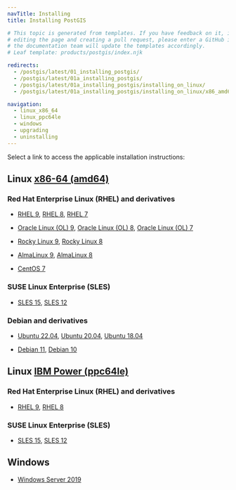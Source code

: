```yaml
---
navTitle: Installing
title: Installing PostGIS

# This topic is generated from templates. If you have feedback on it, instead of
# editing the page and creating a pull request, please enter a GitHub issue and
# the documentation team will update the templates accordingly.
# Leaf template: products/postgis/index.njk

redirects:
  - /postgis/latest/01_installing_postgis/
  - /postgis/latest/01a_installing_postgis/
  - /postgis/latest/01a_installing_postgis/installing_on_linux/
  - /postgis/latest/01a_installing_postgis/installing_on_linux/x86_amd64/01_postgis_rhel8_x86/

navigation:
  - linux_x86_64
  - linux_ppc64le
  - windows
  - upgrading
  - uninstalling
---
```


Select a link to access the applicable installation instructions:

## Linux [x86-64 (amd64)](linux_x86_64)

### Red Hat Enterprise Linux (RHEL) and derivatives

- [RHEL 9](linux_x86_64/postgis_rhel_9), [RHEL 8](linux_x86_64/postgis_rhel_8), [RHEL 7](linux_x86_64/postgis_rhel_7)

- [Oracle Linux (OL) 9](linux_x86_64/postgis_rhel_9), [Oracle Linux (OL) 8](linux_x86_64/postgis_rhel_8), [Oracle Linux (OL) 7](linux_x86_64/postgis_rhel_7)

- [Rocky Linux 9](linux_x86_64/postgis_other_linux_9), [Rocky Linux 8](linux_x86_64/postgis_other_linux_8)

- [AlmaLinux 9](linux_x86_64/postgis_other_linux_9), [AlmaLinux 8](linux_x86_64/postgis_other_linux_8)

- [CentOS 7](linux_x86_64/postgis_centos_7)

### SUSE Linux Enterprise (SLES)

- [SLES 15](linux_x86_64/postgis_sles_15), [SLES 12](linux_x86_64/postgis_sles_12)

### Debian and derivatives

- [Ubuntu 22.04](linux_x86_64/postgis_ubuntu_22), [Ubuntu 20.04](linux_x86_64/postgis_ubuntu_20), [Ubuntu 18.04](linux_x86_64/postgis_ubuntu_18)

- [Debian 11](linux_x86_64/postgis_debian_11), [Debian 10](linux_x86_64/postgis_debian_10)

## Linux [IBM Power (ppc64le)](linux_ppc64le)

### Red Hat Enterprise Linux (RHEL) and derivatives

- [RHEL 9](linux_ppc64le/postgis_rhel_9), [RHEL 8](linux_ppc64le/postgis_rhel_8)

### SUSE Linux Enterprise (SLES)

- [SLES 15](linux_ppc64le/postgis_sles_15), [SLES 12](linux_ppc64le/postgis_sles_12)

## Windows

- [Windows Server 2019](windows)
